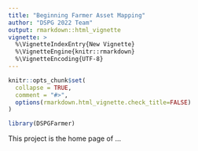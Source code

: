 ```yaml
---
title: "Beginning Farmer Asset Mapping"
author: "DSPG 2022 Team"
output: rmarkdown::html_vignette
vignette: >
  %\VignetteIndexEntry{New Vignette}
  %\VignetteEngine{knitr::rmarkdown}
  %\VignetteEncoding{UTF-8}
---
```


```r
knitr::opts_chunk$set(
  collapse = TRUE,
  comment = "#>",
  options(rmarkdown.html_vignette.check_title=FALSE)
)
```

```r
library(DSPGFarmer)
```

This project is the home page of ...
